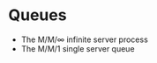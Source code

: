 # Queues  {#S21-queues}


::: {.mysummary}
* The M/M/$\infty$ infinite server process
* The M/M/1 single server queue
:::

<!--
::: {.mysummary}
**In the next section**, ...
:::
-->
